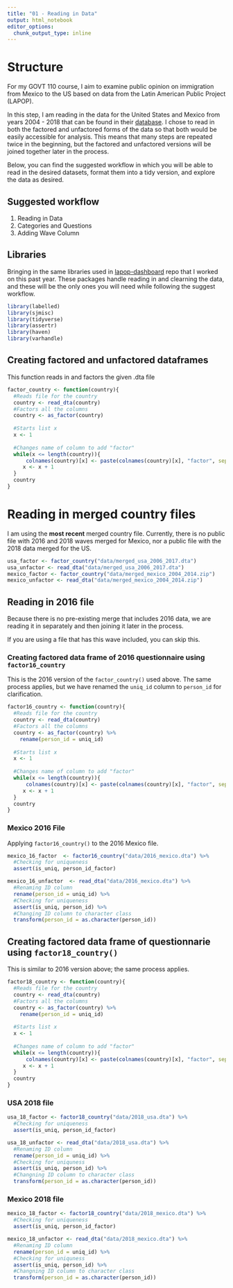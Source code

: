 ```yaml
---
title: "01 - Reading in Data"
output: html_notebook
editor_options: 
  chunk_output_type: inline
---
```


# Structure
For my GOVT 110 course, I aim to examine public opinion on immigration from Mexico to the US based on data from the Latin American Public Project (LAPOP). 

In this step, I am reading in the data for the United States and Mexico from years 2004 - 2018 that can be found in their [database](http://datasets.americasbarometer.org/database/index.php?freeUser=true). I chose to read in both the factored and unfactored forms of the data so that both would be easily accessible for analysis. This means that many steps are repeated twice in the beginning, but the factored and unfactored versions will be joined together later in the process.

Below, you can find the suggested workflow in which you will be able to read in the desired datasets, format them into a tidy version, and explore the data as desired.

## Suggested workflow
1. Reading in Data
2. Categories and Questions
3. Adding Wave Column

## Libraries
Bringing in the same libraries used in [lapop-dashboard](https://github.com/vanderbilt-data-science/lapop-dashboard) repo that I worked on this past year. These packages handle reading in and clearning the data, and these will be the only ones you will need while following the suggest workflow.
```r
library(labelled)
library(sjmisc)
library(tidyverse)
library(assertr)
library(haven)
library(varhandle)
```

## Creating factored and unfactored dataframes
This function reads in and factors the given .dta file
```r
factor_country <- function(country){
  #Reads file for the country
  country <- read_dta(country)
  #Factors all the columns
  country <- as_factor(country)
  
  #Starts list x
  x <- 1
  
  #Changes name of column to add "factor"
  while(x <= length(country)){
      colnames(country)[x] <- paste(colnames(country)[x], "factor", sep = "_")
     x <- x + 1
  }
  country
}
```

# Reading in merged country files
I am using the **most recent** merged country file. Currently, there is no public file with 2016 and 2018 waves merged for Mexico, nor a public file with the 2018 data merged for the US.
```r
usa_factor <- factor_country("data/merged_usa_2006_2017.dta")
usa_unfactor <- read_dta("data/merged_usa_2006_2017.dta")
mexico_factor <- factor_country("data/merged_mexico_2004_2014.zip")
mexico_unfactor <- read_dta("data/merged_mexico_2004_2014.zip")
```

## Reading in 2016 file
Because there is no pre-existing merge that includes 2016 data, we are reading it in separately and then joining it later in the process.

If you are using a file that has this wave included, you can skip this.

### Creating factored data frame of 2016 questionnaire using `factor16_country`
This is the 2016 version of the `factor_country()` used above. The same process applies, but we have renamed the `uniq_id` column to `person_id` for clarification.
```r
factor16_country <- function(country){
  #Reads file for the country
  country <- read_dta(country)
  #Factors all the columns
  country <- as_factor(country) %>% 
    rename(person_id = uniq_id)
  
  #Starts list x
  x <- 1
  
  #Changes name of column to add "factor"
  while(x <= length(country)){
      colnames(country)[x] <- paste(colnames(country)[x], "factor", sep = "_")
     x <- x + 1
  }
  country
}
```


### Mexico 2016 File
Applying `factor16_country()` to the 2016 Mexico file.
```r
mexico_16_factor  <- factor16_country("data/2016_mexico.dta") %>% 
  #Checking for uniqueness
  assert(is_uniq, person_id_factor)

mexico_16_unfactor  <- read_dta("data/2016_mexico.dta") %>% 
  #Renaming ID column
  rename(person_id = uniq_id) %>% 
  #Checking for uniqueness
  assert(is_uniq, person_id) %>% 
  #Changing ID column to character class
  transform(person_id = as.character(person_id))
```

## Creating factored data frame of questionnarie using `factor18_country()`
This is similar to 2016 version above; the same process applies.
```r
factor18_country <- function(country){
  #Reads file for the country
  country <- read_dta(country)
  #Factors all the columns
  country <- as_factor(country) %>% 
    rename(person_id = uniq_id)
  
  #Starts list x
  x <- 1
  
  #Changes name of column to add "factor"
  while(x <= length(country)){
      colnames(country)[x] <- paste(colnames(country)[x], "factor", sep = "_")
     x <- x + 1
  }
  country
}
```

### USA 2018 file
```r
usa_18_factor <- factor18_country("data/2018_usa.dta") %>% 
  #Checking for uniqueness
  assert(is_uniq, person_id_factor)

usa_18_unfactor <- read_dta("data/2018_usa.dta") %>%
  #Renaming ID column
  rename(person_id = uniq_id) %>% 
  #Checking for uniquness
  assert(is_uniq, person_id) %>% 
  #Changning ID column to character class
  transform(person_id = as.character(person_id))
```

### Mexico 2018 file
```r
mexico_18_factor <- factor18_country("data/2018_mexico.dta") %>% 
  #Checking for uniqueness
  assert(is_uniq, person_id_factor)

mexico_18_unfactor <- read_dta("data/2018_mexico.dta") %>%
  #Renaming ID column
  rename(person_id = uniq_id) %>% 
  #Checking for uniquness
  assert(is_uniq, person_id) %>% 
  #Changning ID column to character class
  transform(person_id = as.character(person_id))
```

